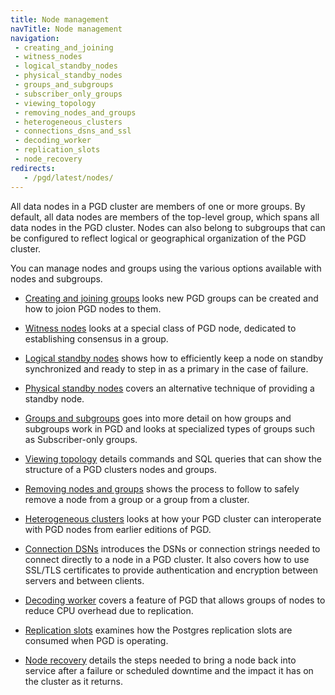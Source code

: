 ```yaml
---
title: Node management
navTitle: Node management
navigation:
 - creating_and_joining
 - witness_nodes
 - logical_standby_nodes
 - physical_standby_nodes
 - groups_and_subgroups
 - subscriber_only_groups
 - viewing_topology
 - removing_nodes_and_groups
 - heterogeneous_clusters
 - connections_dsns_and_ssl
 - decoding_worker
 - replication_slots
 - node_recovery
redirects:
   - /pgd/latest/nodes/
---
```



All data nodes in a PGD cluster are members of one or more groups. By default, 
all data nodes are members of the top-level group, which spans all data nodes
in the PGD cluster. Nodes can also belong to subgroups that can be configured to
reflect logical or geographical organization of the PGD cluster.

You can manage nodes and groups using the various options available
with nodes and subgroups.

* [Creating and joining groups](creating_and_joining) looks new PGD groups can be created and how to joion PGD nodes to them.

* [Witness nodes](witness_nodes) looks at a special class of PGD node, dedicated to establishing consensus in a group.

* [Logical standby nodes](logical_standby_nodes) shows how to efficiently keep a node on standby synchronized and ready to step in as a primary in the case of failure.

* [Physical standby nodes](physical_standby_nodes) covers an alternative technique of providing a standby node.

* [Groups and subgroups](groups_and_subgroups) goes into more detail on how groups and subgroups work in PGD and looks at specialized types of groups such as Subscriber-only groups.

* [Viewing topology](viewing_topology) details commands and SQL queries that can show the structure of a PGD clusters nodes and groups.

* [Removing nodes and groups](removing_nodes_and_groups) shows the process to follow to safely remove a node from a group or a group from a cluster.

* [Heterogeneous clusters](heterogeneous_clusters) looks at how your PGD cluster can interoperate with PGD nodes from earlier editions of PGD.

* [Connection DSNs](connections_dsns_and_ssl) introduces the DSNs or connection strings needed to connect directly to a node in a PGD cluster. It also covers how to use SSL/TLS certificates to provide authentication and encryption between servers and between clients. 

* [Decoding worker](decoding_worker) covers a feature of PGD that allows groups of nodes to reduce CPU overhead due to replication.

* [Replication slots](replication_slots) examines how the Postgres replication slots are consumed when PGD is operating.

 * [Node recovery](node_recovery) details the steps needed to bring a node back into service after a failure or scheduled downtime and the impact it has on the cluster as it returns.
